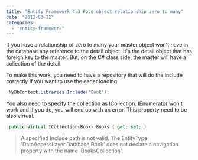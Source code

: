 ```yaml
---
title: "Entity Framework 4.3 Poco object relationship zero to many"
date: "2012-03-22"
categories: 
  - "entity-framework"
---
```


If you have a relationship of zero to many your master object won't have in the database any reference to the detail object. It's the detail object that has foreign key to the master. But, on the C# class side, the master will have a collection of the detail.

To make this work, you need to have a repository that will do the include correctly if you want to use the eager loading.


```csharp
 MyDbContext.Libraries.Include("Book"); 
```

You also need to specify the collection as ICollection. IEnumerator won't work and if you do, you will end up with an error. This property need to be also virtual.


```csharp
 public virtual ICollection<Book> Books { get; set; } 
```

> A specified Include path is not valid. The EntityType 'DataAccessLayer.Database.Book' does not declare a navigation property with the name 'BooksCollection'.
